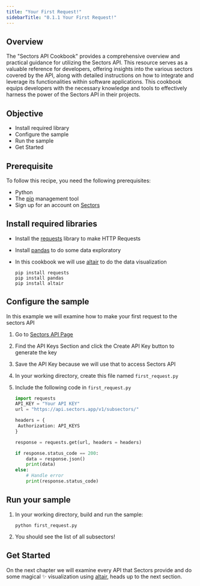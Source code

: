 ```yaml
---
title: "Your First Request!"
sidebarTitle: "0.1.1 Your First Request!"
---
```


## Overview

The "Sectors API Cookbook" provides a comprehensive overview and practical guidance for utilizing the Sectors API. This resource serves as a valuable reference for developers, offering insights into the various sectors covered by the API, along with detailed instructions on how to integrate and leverage its functionalities within software applications. This cookbook equips developers with the necessary knowledge and tools to effectively harness the power of the Sectors API in their projects.

## Objective

- Install required library
- Configure the sample
- Run the sample
- Get Started

## Prerequisite

To follow this recipe, you need the following prerequisites:

- Python
- The [pip](https://pypi.org/project/pip/) management tool
- Sign up for an account on [Sectors](https://sectors.app/)

## Install required libraries

- Install the [requests](https://requests.readthedocs.io/en/latest/) library to make HTTP Requests

- Install [pandas](https://pypi.org/project/pandas/) to do some data exploratory
- In this cookbook we will use [altair](https://pypi.org/project/altair/) to do the data visualization

  ```
  pip install requests
  pip install pandas
  pip install altair
  ```

## Configure the sample

In this example we will examine how to make your first request to the sectors API

1. Go to [Sectors API Page](https://sectors.app/api)
2. Find the API Keys Section and click the Create API Key button to generate the key
3. Save the API Key because we will use that to access Sectors API
4. In your working directory, create this file named `first_request.py`
5. Include the following code in `first_request.py`

   ```python
   import requests
   API_KEY = "Your API KEY"
   url = "https://api.sectors.app/v1/subsectors/"

   headers = {
    Authorization: API_KEYS
   }

   response = requests.get(url, headers = headers)

   if response.status_code == 200:
       data = response.json()
       print(data)
   else:
       # Handle error
       print(response.status_code)
   ```

## Run your sample

1. In your working directory, build and run the sample:

   ```
   python first_request.py
   ```

2. You should see the list of all subsectors!

## Get Started

On the next chapter we will examine every API that Sectors provide and do some magical ✨ visualization using [altair](https://pypi.org/project/altair/), heads up to the next section.
